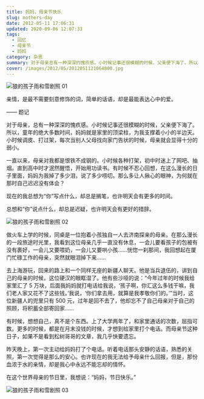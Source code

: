 ```yaml
---
title: 妈妈，母亲节快乐
slug: mothers-day
date: 2012-05-11 17:06:31
updated: 2020-09-06 12:07:33
tags:
  - 回忆
  - 母亲节
  - 妈妈
category: 杂思
summary: 对于母亲总有一种深深的愧疚感。小时候记事还很模糊的时候，父亲便下海了。所以，童年的绝大多数时间，妈妈就是家里的顶梁柱，为我支撑着小小的半边天。
cover: /images/2012/05/2012051121064800.jpg
---
```


![狼的孩子雨和雪剧照 01](/images/2012/05/2012051121114900.jpg)

<MusicPlayer netease={459069} />

亲情，是最不需要刻意修饰的词，简单的话语，却是最能表达心中的爱。

—— 题记

对于母亲，总有一种深深的愧疚感。小时候记事还很模糊的时候，父亲便下海了。所以，童年的绝大多数时间，妈妈就是家里的顶梁柱，为我支撑着小小的半边天。小时候调皮、打过架，每次当别人父母找向家门告状的时候，母亲就会显得十分的弱小。

一直以来，母亲对我都是恨铁不成钢的。小时候各种打架，初中时迷上了网吧、抽烟。直到高中时才泯然醒悟，开始用功读书。有时候不忍心回想，在这么漫长的日子里面，妈妈为我掉了多少泪，说了多少唠叨。那么多让人揪心的眼神，为何就在那时自己迟迟没有体会？

现在的我总想为“你”写点什么，却总是搁笔，也许明天会有更多的时间。

总想和“你”说点什么，却总是迟疑，也许明天会有更好的措辞。

![狼的孩子雨和雪剧照 02](/images/2012/05/2012051121115700.jpg)

做火车上学的时候，同桌是一位抱着小孩独自一人去济南探亲的母亲。在那么漫长的一段旅途时光里，我看到这位母亲几乎一直没有休息，一会儿要看孩子的包被有没有裹好，一会儿又要喂奶，一会儿又要哄小孩……恍惚一刹那间，我回想起在厦门忙碌工作的母亲，突然就眼泪掉下来……

去上海游玩，回来的路上和一个同样无座的新疆人聊天。他是当兵退伍的，讲到自己的母亲的时候，这位硬汉的眼眶湿了。他有些沙哑的说：“今年过年的时候我给家里汇了 5 万块，后面我妈妈就打电话给我说，‘孩子啊，你汇这么多钱干嘛，我们老人家又花不了这些钱。’我说，‘你们拿去用，就算是我孝敬你们的。’”当时，这位新疆人的兜里只有 500 元，过年是回不去了，他却忘不了自己母亲对于自己的照顾，将积蓄全部寄回家……

有时候，想想自己，真不是个东西。上了大学两年了，和家里通话的次数，屈指可数。更多的时候，都是在月末没钱的时候，才想到给家里打个电话。而母亲节这种日子，如果不是看到松树哥哥的文章，我几乎快要遗忘。

昨天晚上，第一次主动给妈妈打了个电话。听着电话那头安静的话语，熟悉的关照，第一次觉得是那么的安心。也许现在的我无法给予母亲什么回报，但是，那份血浓于水的亲情，却是我心中永远不能忘却的情怀。

在这个世界母亲的节日里，我想说：“妈妈，节日快乐。”

![狼的孩子雨和雪剧照 03](/images/2012/05/2012051121120000.jpg)
